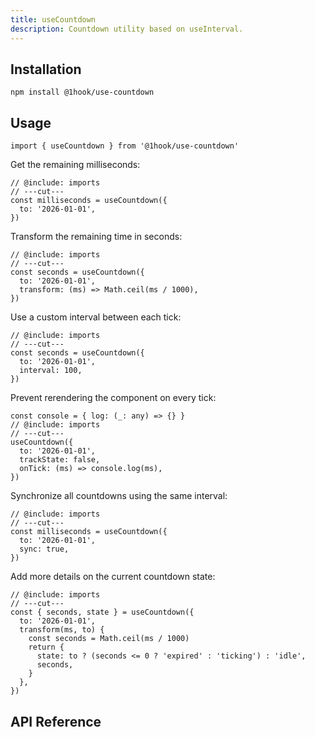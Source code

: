 ```yaml
---
title: useCountdown
description: Countdown utility based on useInterval.
---
```


## Installation

```package-install
npm install @1hook/use-countdown
```

## Usage

```tsx twoslash include imports
import { useCountdown } from '@1hook/use-countdown'
```

Get the remaining milliseconds:

```tsx twoslash
// @include: imports
// ---cut---
const milliseconds = useCountdown({
  to: '2026-01-01',
})
```

Transform the remaining time in seconds:

```tsx twoslash
// @include: imports
// ---cut---
const seconds = useCountdown({
  to: '2026-01-01',
  transform: (ms) => Math.ceil(ms / 1000),
})
```

Use a custom interval between each tick:

```tsx twoslash
// @include: imports
// ---cut---
const seconds = useCountdown({
  to: '2026-01-01',
  interval: 100,
})
```

Prevent rerendering the component on every tick:

```tsx twoslash
const console = { log: (_: any) => {} }
// @include: imports
// ---cut---
useCountdown({
  to: '2026-01-01',
  trackState: false,
  onTick: (ms) => console.log(ms),
})
```

Synchronize all countdowns using the same interval:

```tsx twoslash
// @include: imports
// ---cut---
const milliseconds = useCountdown({
  to: '2026-01-01',
  sync: true,
})
```

Add more details on the current countdown state:

```tsx twoslash
// @include: imports
// ---cut---
const { seconds, state } = useCountdown({
  to: '2026-01-01',
  transform(ms, to) {
    const seconds = Math.ceil(ms / 1000)
    return {
      state: to ? (seconds <= 0 ? 'expired' : 'ticking') : 'idle',
      seconds,
    }
  },
})
```

## API Reference

<AutoTypeTable
  name="UseCountdownOptions"
  path="packages/use-countdown/src/index.ts"
  description="The options of the `useCountdown` hook."
/>
